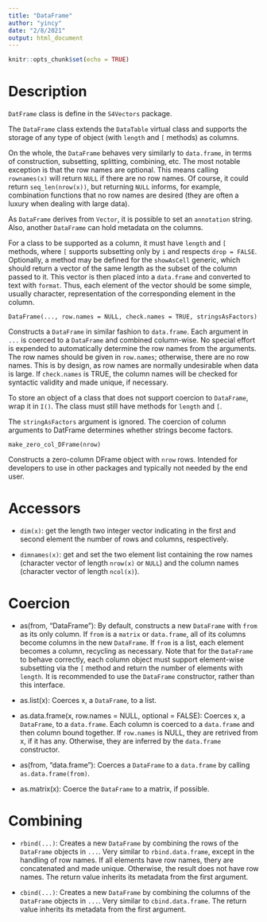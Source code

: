 ```yaml
---
title: "DataFrame"
author: "yincy"
date: "2/8/2021"
output: html_document
---
```


```r
knitr::opts_chunk$set(echo = TRUE)
```


# Description  
`DatFrame` class is define in the `S4Vectors` package.  

The `DataFrame` class extends the `DataTable` virtual class and supports the storage of any type of object (with `length` and `[` methods) as columns.  

On the whole, the `DataFrame` behaves very similarly to `data.frame`, in terms of construction, subsetting, splitting, combining, etc. The most notable exception is that the row names are optional. This means calling `rownames(x)` will return `NULL` if there are no row names. Of course, it could return `seq_len(nrow(x))`, but returning `NULL` informs, for example, combination functions that no row names are desired (they are often a luxury when dealing with large data).  

As `DataFrame` derives from `Vector`, it is possible to set an `annotation` string. Also, another `DataFrame` can hold metadata on the columns.  

For a class to be supported as a column, it must have `length` and `[` methods, where `[` supports subsetting only by `i` and respects `drop = FALSE`. Optionally, a method may be defined for the `showAsCell` generic, which should return a vector of the same length as the subset of the column passed to it. This vector is then placed into a `data.frame` and converted to text with `format`. Thus, each element of the vector should be some simple, usually character, representation of the corresponding element in the column.  


```
DataFrame(..., row.names = NULL, check.names = TRUE, stringsAsFactors)
```

Constructs a `DataFrame` in similar fashion to `data.frame`. Each argument in `...` is coerced to a `DataFrame` and combined column-wise. No special effort is expended to automatically determine the row names from the arguments. The row names should be given in `row.names`; otherwise, there are no row names. This is by design, as row names are normally undesirable when data is large. If `check.names` is TRUE, the column names will be checked for syntactic validity and made unique, if necessary.  

To store an object of a class that does not support coercion to `DataFrame`, wrap it in `I()`. The class must still have methods for `length` and `[`.  

The `stringAsFactors` argument is ignored. The coercion of column arguments to DatFrame determines whether strings become factors.  

```
make_zero_col_DFrame(nrow)
```

Constructs a zero-column DFrame object with `nrow` rows. Intended for developers to use in other packages and typically not needed by the end user.  

# Accessors  
- `dim(x)`: get the length two integer vector indicating in the first and second element the number of rows and columns, respectively.  

- `dimnames(x)`: get and set the two element list containing the row names (character vector of length `nrow(x)` or `NULL`) and the column names (character vector of length `ncol(x)`).  


# Coercion  
- as(from, "DataFrame"): By default, constructs a new `DataFrame` with `from` as its only column. If `from` is a `matrix` or `data.frame`, all of its columns become columns in the new `DataFrame`. If `from` is a list, each element becomes a column, recycling as necessary. Note that for the `DataFrame` to behave correctly, each column object must support element-wise subsetting via the `[` method and return the number of elements with `length`. It is recommended to use the `DataFrame` constructor, rather than this interface.  

- as.list(x): Coerces x, a `DataFrame`, to a list.  

- as.data.frame(x, row.names = NULL, optional = FALSE): Coerces x, a `DataFrame`, to a `data.frame`. Each column is coerced to a `data.frame` and then column bound together. If `row.names` is NULL, they are retrived from x, if it has any. Otherwise, they are inferred by the `data.frame` constructor.

- as(from, "data.frame"): Coerces a `DataFrame` to a `data.frame` by calling `as.data.frame(from)`.  

- as.matrix(x): Coerce the `DataFrame` to a matrix, if possible.  


# Combining  
- `rbind(...)`:  Creates a new `DataFrame` by combining the rows of the `DataFrame` objects in `...`. Very similar to `rbind.data.frame`, except in the handling of row names. If all elements have row names, thery are concatenated and made unique. Otherwise, the result does not have row names. The return value inherits its metadata from the first argument.  

- `cbind(...)`: Creates a new `DataFrame` by combining the columns of the `DataFrame` objects in `...`. Very similar to `cbind.data.frame`. The return value inherits its metadata from the first argument.  







